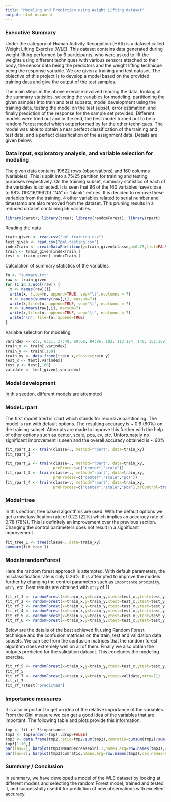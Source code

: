 ```yaml
---
title: "Modeling and Prediction using Weight Lifting dataset"
output: html_document
---
```


### Executive Summary

Under the category of Human Activity Recognition (HAR) is a dataset called Weight Lifting Exercise (WLE). This dataset contains data generated during weight lifting performed by 6 participants, who were asked to lift the weights using different techniques with various sensors attached to their body, the sensor data being the predictors and the weight lifting technique being the response variable. We are given a training and test dataset. The objective of this project is to develop a model based on the provided training data and give the output of the test samples.

The main steps in the above exercise involved reading the data, looking at the summary statistics, selecting the variables for modeling, partitioning the given samples into train and test subsets, model development using the training data, testing the model on the test subset, error estimation, and finally prediction of the response for the sample set provided. Different models were tried out and in the end, the best model turned out to be a random Forest model which outperformed by far the other techniques. The model was able to obtain a near perfect classification of the training and test data, and a perfect classification of the assignment data. Details are given below:

### Data input, exploratory analysis, and variable selection for modeling
The given data contains 19622 rows (observations) and 160 columns (variables). This is split into a 75/25 partition for training and testing purposes respectively. On the training subset, summary statistics of each of the variables is collected. It is seen that 96 of the 160 variables have close to 98% (19216/19620) "NA" or "blank" entries. It is decided to remove these variables from the training. 4 other variables related to serial number and timestamp are also removed from the dataset. This pruning results in a reduced dataset containing 56 variables. 

```r
library(caret); library(tree); library(randomForest); library(rpart)
```
Reading the data
```r
train_given <- read.csv("pml-training.csv")
test_given <- read.csv("pml-testing.csv")
indexTrain <- createDataPartition(y=train_given$classe,p=0.75,list=FALSE)
train <- train_given[indexTrain,]
test <- train_given[-indexTrain,]
```
Calculation of summary statistics of the variables
```r
fn <- "summary.txt"
raw <- train_given
for (i in 1:ncol(raw)) { 
  x <- names(raw)[i]
  write(x, file=fn, append=TRUE, sep="\t",ncolumns = 7)
  x <- names(summary(raw[,i], maxsum=7))
  write(x,file=fn, append=TRUE, sep="\t", ncolumns = 7)
  x <- summary(raw[,i], maxsum=7)
  write(x,file=fn, append=TRUE, sep="\t", ncolumns = 7)
  write("\n", file=fn, append=TRUE)
}
```
Variable selection for modeling
```r
varindex <- c(2, 6:11, 37:49, 60:68, 84:86, 102, 113:124, 140, 151:159)
train_x <- train[,varindex]
train_y <- train[,160]
train_xy <- data.frame(train_x,classe=train_y)
test_x <- test[,varindex]
test_y <- test[,160]
validate <- test_given[,varindex]
```
### Model development 
In this section, different models are attempted

### Model=rpart
The first model tried is rpart which stands for recursive partitioning. The model is run with default options. The resulting accuracy is ~ 0.6 (60%) on the training subset. Attempts are made to improve this further with the help of other options such as center, scale, pca, cv, etc. Unfortunately no significant improvement is seen and the overall accuracy obtained is ~ 60%
```r
fit_rpart_1 <- train(classe~., method="rpart", data=train_xy)
fit_rpart_1
```

```r
fit_rpart_2 <- train(classe~., method="rpart", data=train_xy,
                     preProcess=c("center","scale"))
fit_rpart_3 <- train(classe~., method="rpart", data=train_xy,
                     preProcess=c("center","scale","pca"))
fit_rpart_4 <- train(classe~., method="rpart", data=train_xy,
                     preProcess=c("center","scale","pca"),trControl=trainControl(method="cv"))
```

### Model=tree
In this section, tree based algorithms are used. With the default options we get a misclassification 
rate of 0.22 (22%) which implies an accuracy rate of 0.78 (78%). This is definitely an improvement over the previous section. Changing the control parameters does not result in a significant improvement.
```r
fit_tree_1 <- tree(classe~.,data=train_xy)
summary(fit_tree_1)
```

### Model=randomForest
Here the random forest approach is attempted. With default parameters, the misclassification rate is only 0.26%. It is attempted to improve the models further by changing the control parameters such as ```importance```,```proximity```, ```mtry```, etc. Best results are obtained with ```mtry``` of 11
```r
fit_rf_1 <- randomForest(x=train_x,y=train_y,xtest=test_x,ytest=test_y)
fit_rf_2 <- randomForest(x=train_x,y=train_y,xtest=test_x,ytest=test_y,importance=TRUE)
fit_rf_3 <- randomForest(x=train_x,y=train_y,xtest=test_x,ytest=test_y,proximity=TRUE)
fit_rf_4 <- randomForest(x=train_x,y=train_y,xtest=test_x,ytest=test_y,mtry=10)
fit_rf_5 <- randomForest(x=train_x,y=train_y,xtest=test_x,ytest=test_y,mtry=11)
fit_rf_6 <- randomForest(x=train_x,y=train_y,xtest=test_x,ytest=test_y,mtry=12)
```
Below are the details of the best achieved fit using Random Forest technique and the confusion matrices on the train, test and validation data subsets. We can see from the confusion matrices that the random forest algorithm does extremely well on all of them. Finally we also obtain the outputs predicted for the validation dataset. This concludes the modeling exercise. 
```r
fit_rf_5 <- randomForest(x=train_x,y=train_y,xtest=test_x,ytest=test_y,mtry=11)
fit_rf_5
fit_rf_7 <- randomForest(x=train_x,y=train_y,xtest=validate,mtry=11)
fit_rf_7
fit_rf_7$test["predicted"]
```

### Importance measures
It is also important to get an idea of the relative importance of the variables. From the Gini measure we can get a good idea of the variables that are important. The following table and plots provide this information.
```r
tmp <- fit_rf_5$importance
tmp2 <- tmp[order(-tmp),,drop=FALSE]
tmp3 <- data.frame(tmp2,ratio=tmp2/sum(tmp2),cumratio=cumsum(tmp2)/sum(tmp2))
tmp3[1:10,]
par(las=2); barplot(tmp3$MeanDecreaseGini.1,names.arg=row.names(tmp3),cex.names=0.7,main="Variable importance - fractional",ylab="Gini importance score as a fraction of total score")
par(las=2); barplot(tmp3$cumratio,names.arg=row.names(tmp3),cex.names=0.7, main="variable importance - cumulative",ylab="Cumulative Gin importance score")
```

### Summary / Conclusion
In summary, we have developed a model of the WLE dataset by looking at different models and selecting the random Forest model, trained and tested it, and successfully used it for prediction of new observations with excellent accuracy.